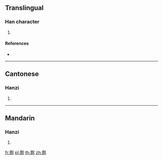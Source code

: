 {{character info/new}}
==Translingual==

===Han character===
{{Han char|rn=163|rad=邑|as=14|sn=17|four=47227|canj=TNNL}}

# {{defn|Han|sort=邑14}}

====References====
* {{Han ref|kx=1278.360|dkj=39697|dj=1778.040|hdz=63801.140|uh=9138|ud=37176|bh=EEC4|bd=61124}}

----

==Cantonese==

===Hanzi===
{{yue-hanzi|jyut=|y=mung4}}

# {{defn|lang=yue|sort=邑14}}

----

==Mandarin==

===Hanzi===
{{cmn-hanzi|pin=[[méng]] ([[meng2]])|wg=meng<sup>2</sup>}}

# {{defn|lang=cmn|sort=邑14}}

[[fr:鄸]]
[[pl:鄸]]
[[th:鄸]]
[[zh:鄸]]